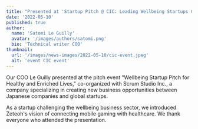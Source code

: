 ```yaml
---
title: "Presented at 'Startup Pitch @ CIC: Leading Wellbeing Startups Creating Healthy and Enriched Lives'"
date: '2022-05-10'
published: true
author:
  name: 'Satomi Le Guilly'
  avatar: '/images/authors/satomi.png'
  bio: 'Technical writer COO'
thumbnail:
  url: '/images/news-images/2022-05-10/cic-event.jpeg'
  alt: 'event CIC event'
---
```


Our COO Le Guilly presented at the pitch event "Wellbeing Startup Pitch for Healthy and Enriched Lives," co-organized with Scrum Studio Inc., a company specializing in creating new business opportunities between Japanese companies and global startups.

As a startup challenging the wellbeing business sector, we introduced Zeteoh's vision of connecting mobile gaming with healthcare. We thank everyone who attended the presentation.
